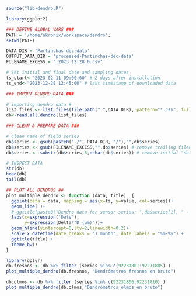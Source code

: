 ```r
source("lib-dendro.R")

library(ggplot2)

### DEFINE GLOBAL VARS ###
PATH = '/home/akronix/workspace/dendro';
setwd(PATH)

DATA_DIR = 'Partinchas-dec-data'
OUTPUT_DATA_DIR = 'processed-Partinchas-dec-data'
FILENAME_EXCESS = "_2023_12_28_0.csv"

# Set initial and final date and sampling dates
ts_start<-"2023-02-11 09:00:00" # 2 days after installation
ts_end<-"2023-12-28 12:45:00" # last timestamp of downloaded data

### IMPORT DENDRO DATA ###

# importing dendro data #
list_files <- list.files(file.path(".",DATA_DIR), pattern="*.csv", full.names=TRUE)
db<-read.all.dendro(list_files)

### CLEAN & PREPARE DATA ###

# Clean name of field series
db$series <- gsub(paste0("./", DATA_DIR, "/"),"",db$series) 
db$series <- gsub(FILENAME_EXCESS,"",db$series) # remove trailing filename _%date%_0.csv
db$series <- substr(db$series,6,nchar(db$series)) # remove initial "data_" in filename

# INSPECT DATA
str(db)
head(db)
tail(db)
```


```r
## PLOT ALL DENDROS ##
plot_multiple_dendro <- function (data, title)  {
  ggplot(data = data, mapping = aes(x=ts, y=value, col=series))+
  geom_line( )+
  # ggtitle(paste0("Dendro data for sensor series: ",db$series[1], " - ", db$sp[1])) +
  labs(x=expression('Date'),
       y=expression(Delta*"D (um)"))+
  geom_hline(yintercept=0,lty=2,linewidth=0.2)+
  scale_x_datetime(date_breaks = "1 month", date_labels = "%m-%y") +
  ggtitle(title) +
  theme_bw()
}
```


```r
library(dplyr)
db.fresnos <- db %>% filter (series %in% c(92231801:92231805) )
plot_multiple_dendro(db.fresnos, "Dendrómetros fresnos en bruto")
```


```r
db.olmos <- db %>% filter (series %in% c(92231806:92231810) )
plot_multiple_dendro(db.olmos,"Dendrómetros olmos en bruto")
```

